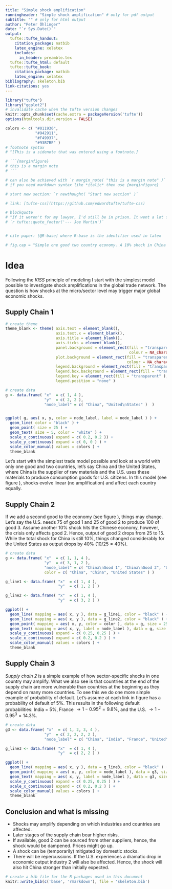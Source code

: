 ```yaml
---
title: "Simple shock amplification"
runningheader: "Simple shock amplification" # only for pdf output
subtitle: "" # only for html output
author: "Peter Öhlinger"
date: "`r Sys.Date()`"
output:
  tufte::tufte_handout:
    citation_package: natbib
    latex_engine: xelatex
    includes:
      in_header: preamble.tex
  tufte::tufte_html: default
  tufte::tufte_book:
    citation_package: natbib
    latex_engine: xelatex
bibliography: skeleton.bib
link-citations: yes
---
```


```r
library("tufte")
library("ggplot2")
# invalidate cache when the tufte version changes
knitr::opts_chunk$set(cache.extra = packageVersion('tufte'))
options(htmltools.dir.version = FALSE)

colors <- c( "#011936",
             "#942911",
             "#F49937",
             "#93B7BE" )
# footnote syntax
# ^[This is a sidenote that was entered using a footnote.] 

# ```{marginfigure}
# this is a margin note
# ```

# can also be achieved with `r margin_note( "this is a margin note" )` However, 
# if you need markdown syntax like *italic* then use {marginfigure}

# start new section: `r newthought( "Start new section" )` 

# link: [tufte-css](https://github.com/edwardtufte/tufte-css)

# blockquote
# "If it weren't for my lawyer, I'd still be in prison. It went a lot faster with two people digging."
# `r tufte::quote_footer('--- Joe Martin')`


# cite paper: [@R-base] where R-base is the identifier used in latex

# fig.cap = "Simple one good two country economy. A 10% shock in China will lead to a 10% reduction of output in the U.S. Thus, there is no amplification of the shock", 
```

# Idea

Following the *KISS* principle of modeling I start with the simplest model
possible to investigate shock amplifications in the global trade network. The 
question is how shocks at the micro/sector level may trigger major global 
economic shocks. 

## Supply Chain 1

```r

# create theme
theme_blank <- theme( axis.text = element_blank(),
                      axis.text.x = element_blank(),
                      axis.title = element_blank(),
                      axis.ticks = element_blank(),
                      panel.background = element_rect(fill = "transparent",
                                                      colour = NA_character_), # necessary to avoid drawing panel outline
                      plot.background = element_rect(fill = "transparent",
                                                     colour = NA_character_), # necessary to avoid drawing plot outline
                      legend.background = element_rect(fill = "transparent"),
                      legend.box.background = element_rect(fill = "transparent"),
                      legend.key = element_rect(fill = "transparent" ),
                      legend.position = "none" )

# create data
g <- data.frame( "x"  = c( 1, 4 ), 
                 "y"  = c( 2, 2 ), 
                 "node_label" = c( "China", "United\nStates" )  )


ggplot( g, aes( x, y, color = node_label, label = node_label ) ) +
  geom_line( color = "black" ) +
  geom_point( size = 25 ) +
  geom_text( size = 5, color = "white" ) +
  scale_x_continuous( expand = c( 0.2, 0.2 )) +
  scale_y_continuous( expand = c( 0, 0 ) ) +
  scale_color_manual( values = colors ) +
  theme_blank
```

Let's start with the simplest trade model possible and look at a world with only
one good and two countries, let's say China and the United States, where China 
is the supplier of raw materials and the U.S. uses these materials to produce
consumption goods for U.S. citizens. In this model (see figure 
\ref{fig:supply-chain1}), shocks evolve linear (no amplification) and affect 
each country equally.

## Supply Chain 2

If we add a second good to the economy (see figure \ref{fig:supply-chain2}), 
things may change. Let's say the U.S. needs 75 of good 1 and 25 of good 2 to 
produce 100 of good 3. Assume another 10% shock hits the Chinese economy, 
however, the crisis only affects good 2. Hence, output of good 2 drops from 25 
to 15. While the total shock for China is still 10%, things changed considerably 
for the United States as output drops by 40% ($10/25=40\%$).

```r

# create data
g <- data.frame( "x"  = c( 1, 1, 4 ), 
                 "y"  = c( 3, 1, 2 ),
                 "node_label" = c( "China\nGood 1", "China\nGood 2", "United\nStates" ),
                 color = c( "China", "China", "United States" ) )

g_line1 <- data.frame( "x"  = c( 1, 4 ), 
                       "y"  = c( 1, 2 ) )

g_line2 <- data.frame( "x"  = c( 1, 4 ), 
                       "y"  = c( 3, 2 ) )

ggplot() +
  geom_line( mapping = aes( x, y ), data = g_line1, color = "black" ) +
  geom_line( mapping = aes( x, y ), data = g_line2, color = "black" ) +
  geom_point( mapping = aes( x, y, color = color ), data = g, size = 25 ) +
  geom_text( mapping = aes( x, y, label = node_label ), data = g, size = 5, color = "white" ) +
  scale_y_continuous( expand = c( 0.25, 0.25 ) ) +
  scale_x_continuous( expand = c( 0.2, 0.2 ) ) +
  scale_color_manual( values = colors ) +
  theme_blank
```

## Supply Chain 3

*Supply chain 2* is a simple example of how sector-specific shocks in one country may 
amplify. What we also see is that countries at the end of the supply chain are 
more vulnerable than countries at the beginning as they depend on many more
countries. To see this we do one more simple example of probability of default.
Let's assume at each link in figure \ref{fig:supply-chain3} has a 
probability of default of 5%. This results in the following default 
probabilities: India = $5\%$, France $\rightarrow 1-0.95^2=9.8\%$, and the U.S.
$\rightarrow 1-0.95^3=14.3\%$.

```r

# create data
g3 <- data.frame( "x"  = c( 1, 2, 3, 4 ), 
                 "y"  = c( 2, 2, 2, 2 ),
                 "node_label" = c( "China", "India", "France", "United\nStates" ) )

g_line3 <- data.frame( "x"  = c( 1, 4 ), 
                       "y"  = c( 2, 2 ) )

ggplot() +
  geom_line( mapping = aes( x, y ), data = g_line3, color = "black" ) +
  geom_point( mapping = aes( x, y, color = node_label ), data = g3, size = 13 ) +
  geom_text( mapping = aes( x, y, label = node_label ), data = g3, size = 2, color = "white" ) +
  scale_y_continuous( expand = c( 0.25, 0.25 ) ) +
  scale_x_continuous( expand = c( 0.2, 0.2 ) ) +
  scale_color_manual( values = colors ) +
  theme_blank
```

## Conclusion and what is missing

- Shocks may amplify depending on which industries and countries are affected. 
- Later stages of the supply chain bear higher risks.
- If available, good 2 can be sourced from other suppliers, hence, the shock
would be dampened. Prices might go up.
- A shock can be (temporarily) mitigated by domestic stocks.
- There will be repercussions. If the U.S. experiences a dramatic drop in 
economic output industry 2 will also be affected. Hence, the shock will also hit
China stronger than initially expected.

```r
# create a bib file for the R packages used in this document
knitr::write_bib(c('base', 'rmarkdown'), file = 'skeleton.bib')
```
